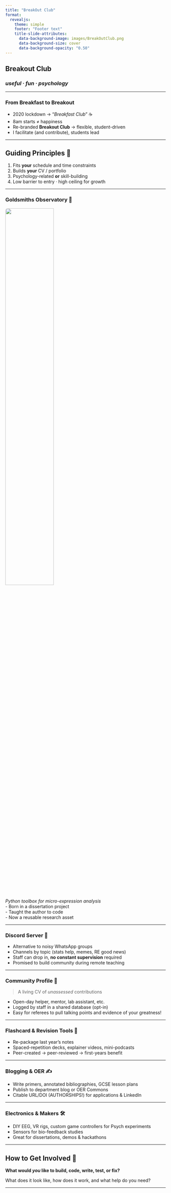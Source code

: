 ```yaml
---
title: "BreakOut Club"
format: 
  revealjs: 
    theme: simple
    footer: "Footer text"
    title-slide-attributes: 
      data-background-image: images/BreakOutClub.png
      data-background-size: cover
      data-background-opacity: "0.50"
---
```


## Breakout Club  
### *useful · fun · psychology*

---

### From **Breakfast** to **Breakout**

- 2020 lockdown → “*Breakfast Club*” ☕  
- 8am starts ≠ happiness  
- Re-branded **Breakout Club** → flexible, student-driven  
- I facilitate (and contribute), students lead

---

## Guiding Principles 🧭

1. Fits **your** schedule and time constraints  
2. Builds **your** CV / portfolio  
3. Psychology-related **or** skill-building  
4. Low barrier to entry · high ceiling for growth

---

### Goldsmiths Observatory 🔬

<img src="images/observatory.jpg" alt="" width="55%" style="border-radius:8px;">

*Python toolbox for micro-expression analysis*  
- Born in a dissertation project  
- Taught the author to code  
- Now a reusable research asset

---

### Discord Server 💬

- Alternative to noisy WhatsApp groups  
- Channels by topic (stats help, memes, RE good news)  
- Staff can drop in, **no constant supervision** required  
- Promised to build community during remote teaching

---

### Community Profile 📑

> A living CV of *unassessed* contributions

- Open-day helper, mentor, lab assistant, etc.  
- Logged by staff in a shared database (opt-in)  
- Easy for referees to pull talking points and evidence of your greatness!

---

### Flashcard & Revision Tools 🧠

- Re-package last year’s notes  
- Spaced-repetition decks, explainer videos, mini-podcasts  
- Peer-created → peer-reviewed → first-years benefit

---

### Blogging & OER ✍️

- Write primers, annotated bibliographies, GCSE lesson plans  
- Publish to department blog or OER Commons  
- Citable URL/DOI (AUTHORSHIPS!) for applications & LinkedIn

---

### Electronics & Makers 🛠️

- DIY EEG, VR rigs, custom game controllers for Psych experiments  
- Sensors for bio-feedback studies  
- Great for dissertations, demos & hackathons

---

## How to Get Involved 🚀

**What would *you* like to build, code, write, test, or fix?**

What does it look like, how does it work, and what help do you need?

---


